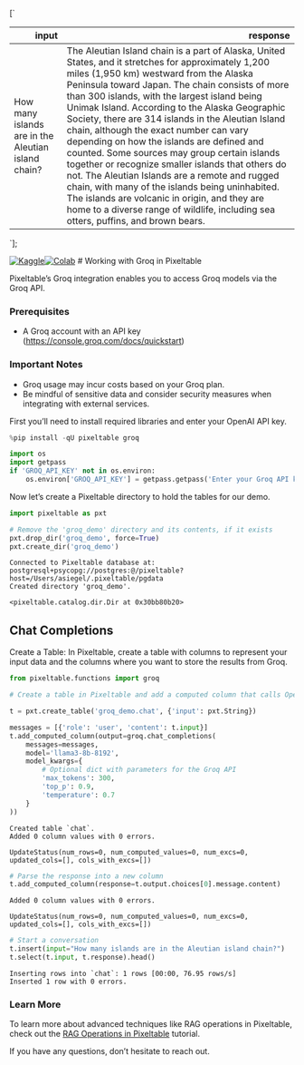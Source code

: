 

[`
<table class="dataframe" data-quarto-postprocess="true" data-border="1">
<thead>
<tr style="text-align: right;">
<th data-quarto-table-cell-role="th">input</th>
<th data-quarto-table-cell-role="th">response</th>
</tr>
</thead>
<tbody>
<tr>
<td>How many islands are in the Aleutian island chain?</td>
<td>The Aleutian Island chain is a part of Alaska, United States, and it
stretches for approximately 1,200 miles (1,950 km) westward from the
Alaska Peninsula toward Japan. The chain consists of more than 300
islands, with the largest island being Unimak Island. According to the
Alaska Geographic Society, there are 314 islands in the Aleutian Island
chain, although the exact number can vary depending on how the islands
are defined and counted. Some sources may group certain islands together
or recognize smaller islands that others do not. The Aleutian Islands
are a remote and rugged chain, with many of the islands being
uninhabited. The islands are volcanic in origin, and they are home to a
diverse range of wildlife, including sea otters, puffins, and brown
bears.</td>
</tr>
</tbody>
</table>
`];

[![Kaggle](https://kaggle.com/static/images/open-in-kaggle.svg)](https://kaggle.com/kernels/welcome?src=https://github.com/pixeltable/pixeltable/blob/release/docs/notebooks/integrations/working-with-groq.ipynb)[![Colab](https://colab.research.google.com/assets/colab-badge.svg)](https://colab.research.google.com/github/pixeltable/pixeltable/blob/release/docs/notebooks/integrations/working-with-groq.ipynb)
\# Working with Groq in Pixeltable

Pixeltable’s Groq integration enables you to access Groq models via the
Groq API.

### Prerequisites

-   A Groq account with an API key
    (https://console.groq.com/docs/quickstart)

### Important Notes

-   Groq usage may incur costs based on your Groq plan.
-   Be mindful of sensitive data and consider security measures when
    integrating with external services.

First you’ll need to install required libraries and enter your OpenAI
API key.


```python
%pip install -qU pixeltable groq
```


```python
import os
import getpass
if 'GROQ_API_KEY' not in os.environ:
    os.environ['GROQ_API_KEY'] = getpass.getpass('Enter your Groq API key:')
```

Now let’s create a Pixeltable directory to hold the tables for our demo.


```python
import pixeltable as pxt

# Remove the 'groq_demo' directory and its contents, if it exists
pxt.drop_dir('groq_demo', force=True)
pxt.create_dir('groq_demo')
```

``` text
Connected to Pixeltable database at: postgresql+psycopg://postgres:@/pixeltable?host=/Users/asiegel/.pixeltable/pgdata
Created directory 'groq_demo'.
```

``` text
<pixeltable.catalog.dir.Dir at 0x30bb80b20>
```

## Chat Completions

Create a Table: In Pixeltable, create a table with columns to represent
your input data and the columns where you want to store the results from
Groq.


```python
from pixeltable.functions import groq

# Create a table in Pixeltable and add a computed column that calls OpenAI

t = pxt.create_table('groq_demo.chat', {'input': pxt.String})

messages = [{'role': 'user', 'content': t.input}]
t.add_computed_column(output=groq.chat_completions(
    messages=messages,
    model='llama3-8b-8192',
    model_kwargs={
        # Optional dict with parameters for the Groq API
        'max_tokens': 300,
        'top_p': 0.9,
        'temperature': 0.7
    }
))
```

``` text
Created table `chat`.
Added 0 column values with 0 errors.
```

``` text
UpdateStatus(num_rows=0, num_computed_values=0, num_excs=0, updated_cols=[], cols_with_excs=[])
```


```python
# Parse the response into a new column
t.add_computed_column(response=t.output.choices[0].message.content)
```

``` text
Added 0 column values with 0 errors.
```

``` text
UpdateStatus(num_rows=0, num_computed_values=0, num_excs=0, updated_cols=[], cols_with_excs=[])
```


```python
# Start a conversation
t.insert(input="How many islands are in the Aleutian island chain?")
t.select(t.input, t.response).head()
```

``` text
Inserting rows into `chat`: 1 rows [00:00, 76.95 rows/s]
Inserted 1 row with 0 errors.
```

<div dangerouslySetInnerHTML={{ __html: quartoRawHtml[0] }} />

### Learn More

To learn more about advanced techniques like RAG operations in
Pixeltable, check out the [RAG Operations in
Pixeltable](https://pixeltable.readme.io/docs/rag-operations-in-pixeltable)
tutorial.

If you have any questions, don’t hesitate to reach out.
